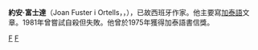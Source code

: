 <!-- FAIR USE of Enric_Valor_i_Vives.jpg: see image description page at http://en.wikipedia.org/wiki/Image:Joan_Fuster.jpg for rationale -->
{{Infobox person
| native_name               = Joan Fuster i Ortells
| native_name_lang          = Catalan
| image                     = Joan Fuster.jpg<!-- just the name, without the File: or Image: prefix or enclosing [[brackets|brackets]] -->
| image_size                = 300px
| alt                       = Joan Fuster
| caption                   = Joan Fuster
| birth_date                = {{Birth date|1922|11|23}} 
| birth_place               = [[Sueca,_Valencia|Sueca]], [[西班牙|西班牙]]
| death_date                = {{Death date and age|1992|6|21|1922|11|23}} 
| death_place               = Sueca, [[西班牙|西班牙]]
| nationality               = 西班牙
| occupation                = 作家
| notable_works             = ''[[Nosaltres,_els_valencians|Nosaltres, els valencians]]''
}}
'''約安·富士達'''（Joan Fuster i Ortells，{{IPA-ca|ʒuˈam fusˈteɾ j oɾˈteʎs|va}}，{{bd|1922年|11月23日|1992年|6月21日}}），已故西班牙作家。他主要寫[[加泰語|加泰語]]文章。1981年曾嘗試自殺但失敗。他曾於1975年獲得加泰語書信獎。

{{Authority control}}
{{spain-bio-stub}}
[[Category:西班牙作家|F]]
[[Category:華倫西亞大學校友|F]]